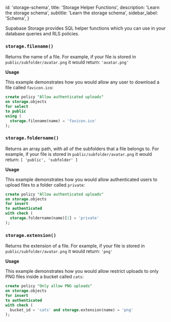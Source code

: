 
  id: 'storage-schema',
  title: 'Storage Helper Functions',
  description: 'Learn the storage schema',
  subtitle: 'Learn the storage schema',
  sidebar_label: 'Schema',
}

Supabase Storage provides SQL helper functions which you can use in your database queries and RLS policies.

### `storage.filename()`

Returns the name of a file. For example, if your file is stored in `public/subfolder/avatar.png` it would return: `'avatar.png'`

**Usage**

This example demonstrates how you would allow any user to download a file called `favicon.ico`:

```sql
create policy "Allow authenticated uploads"
on storage.objects
for select
to public
using (
  storage.filename(name) = 'favicon.ico'
);
```

### `storage.foldername()`

Returns an array path, with all of the subfolders that a file belongs to. For example, if your file is stored in `public/subfolder/avatar.png` it would return: `[ 'public', 'subfolder' ]`

**Usage**

This example demonstrates how you would allow authenticated users to upload files to a folder called `private`:

```sql
create policy "Allow authenticated uploads"
on storage.objects
for insert
to authenticated
with check (
  storage.foldername(name)[1] = 'private'
);
```

### `storage.extension()`

Returns the extension of a file. For example, if your file is stored in `public/subfolder/avatar.png` it would return: `'png'`

**Usage**

This example demonstrates how you would allow restrict uploads to only PNG files inside a bucket called `cats`:

```sql
create policy "Only allow PNG uploads"
on storage.objects
for insert
to authenticated
with check (
  bucket_id = 'cats' and storage.extension(name) = 'png'
);
```

